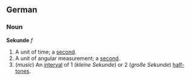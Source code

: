 == German ==
=== Noun ===
'''Sekunde''' ''f''

# A unit of time; a [[second]].
# A unit of angular measurement; a [[second]].
# (''music'') An [[interval]] of 1 (''kleine Sekunde'') or 2 (''große Sekunde'') [[half-tone]]s.